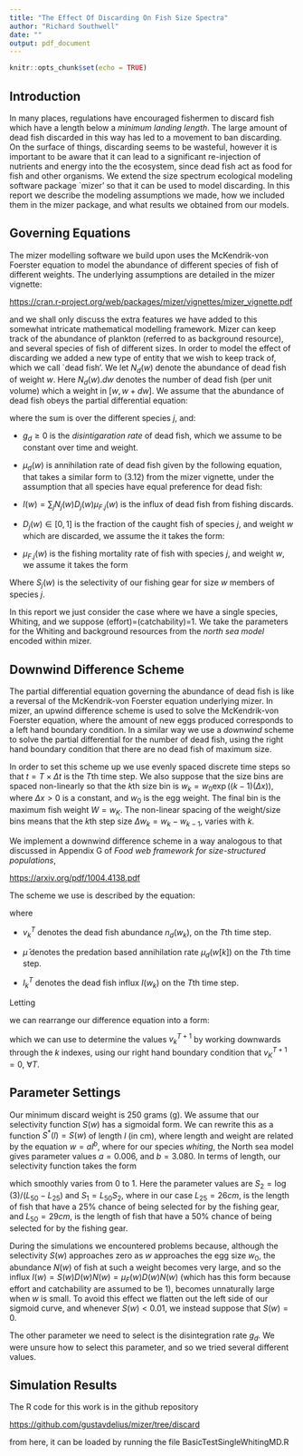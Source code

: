 ```yaml
---
title: "The Effect Of Discarding On Fish Size Spectra"
author: "Richard Southwell"
date: ""
output: pdf_document
---
```


```r
knitr::opts_chunk$set(echo = TRUE)
```

## Introduction

In many places, regulations have encouraged fishermen to discard fish which have a length below a *minimum landing length*. The large amount of dead fish discarded in this way has led to a movement to ban discarding. On the surface of things, discarding seems to be wasteful, however it is important to be aware that it can lead to a significant re-injection of nutrients and energy into the the ecosystem, since dead fish act as food for fish and other organisms. We extend the size spectrum ecological modeling software package `mizer' so that it can be used to model discarding. In this report we describe the modeling assumptions we made, how we included them in the mizer package, and what results we obtained from our models. 


## Governing Equations

The mizer modelling software we build upon uses the McKendrik-von Foerster equation to model the abundance of different species of fish of different weights. The underlying assumptions are detailed in the mizer vignette:

<https://cran.r-project.org/web/packages/mizer/vignettes/mizer_vignette.pdf>

and we shall only discuss the extra features we have added to this somewhat intricate mathematical modelling framework. Mizer can keep track of the abundance of plankton (referred to as background resource), and several species of fish of different sizes. In order to model the effect of discarding we added a new type of entity that we wish to keep track of, which we call `dead fish'. We let $N_d(w)$ denote the abundance of dead fish of weight $w.$ Here $N_d(w).dw$ denotes the number of dead fish (per unit volume) which a weight in $[w,w+dw].$ We assume that the abundance of dead fish obeys the partial differential equation:

 \begin{equation}
\frac{\partial N_d (w)}{\partial t} = \frac{\partial (g_{d} N_d (w)) }{\partial w} -\mu_d (w) N_d(w) + I(w), \label{discardPDE}
\end{equation}

where the sum is over the different species $j$, and:

* $g_d \geq 0$ is the *disintigaration rate* of dead fish, which we assume to be constant over time and weight.

* $\mu_d (w)$ is annihilation rate of dead fish given by the following equation, that takes a similar form to (3.12) from the mizer vignette, under the assumption that all species have equal preference for dead fish:

 \begin{equation}
\mu _{d} (w) = \sum _j \int_{0} ^{\infty} \phi _j(w/w_p) (1-f_j(w_p)) \gamma _j {w_p}^q N_j(w_p) dw_p. \label{an}
\end{equation}

* $I(w) = \sum_j N_j (w) D_j (w) \mu_{F.j}(w)$ is the influx of dead fish from fishing discards.

* $D_j (w) \in [0,1]$ is the fraction of the caught fish of species $j,$ and weight $w$ which are discarded, we assume the it takes the form: 

 \begin{equation}
    D_j (w)=
    \begin{cases}
      1, & \text{if}\ w < \text{minimum landing weight} \\
      0, & \text{otherwise}
    \end{cases} \label{discardFraction}
  \end{equation}

* $\mu_{F.j} (w)$ is the fishing mortality rate of fish with species $j,$ and weight $w,$ we assume it takes the form

 \begin{equation}
\mu _{F.j} (w) = (\text{effort}) \times (\text{catchability}) \times S_j(w).
\label{fishingMort}
\end{equation}

Where $S_j(w)$ is the selectivity of our fishing gear for size $w$ members of species $j$. 

In this report we just consider the case where we have a single species, Whiting, and we suppose (effort)=(catchability)=1. We take the parameters for the Whiting and background resources from the *north sea model* encoded within mizer. 

## Downwind Difference Scheme

The partial differential equation governing the abundance of dead fish is like a reversal of the McKendrik-von Foerster equation underlying mizer. In mizer, an upwind difference scheme is used to solve the McKendrik-von Foerster equation, where the amount of new eggs produced corresponds to a left hand boundary condition. In a similar way we use a *downwind* scheme to solve the partial differential for the number of dead fish, using the right hand boundary condition that there are no dead fish of maximum size. 

In order to set this scheme up we use evenly spaced discrete time steps so that $t = T \times \Delta t$ is the $T$th time step. We also suppose that the size bins are spaced non-linearly so that the $k$th size bin is $w_k = w_0 \exp( (k-1) (\Delta x) ),$ where $\Delta x >0$ is a constant, and $w_0$ is the egg weight. The final bin is the maximum fish weight $W = w_K.$  The non-linear spacing of the weight/size bins means that the $k$th step size $\Delta w_k = w_k - w_{k-1},$ varies with $k.$

We implement a downwind difference scheme in a way analogous to that discussed in Appendix G of *Food web framework for size-structured populations*, 

<https://arxiv.org/pdf/1004.4138.pdf>

The scheme we use is described by the equation:

 \begin{equation}
    \frac{v_k ^{T+1} - v_k ^T}{\Delta t} = g_d \left( \frac{v_{k+1} ^{T+1} - v_{k} ^{T+1} }{\Delta w_{k+1}} \right) - \bar{\mu}_k ^T v_k ^{T+1} + I_k ^T,
     \label{diff}
  \end{equation}

where

* $v_k ^T$ denotes the dead fish abundance $n_d (w_k),$ on the $T$th time step.

* $\bar{\mu}$ denotes the predation based annihilation rate $\mu_d (w[k])$ on the $T$th time step.

* $I_k ^T$ denotes the dead fish influx $I(w_k)$ on the $T$th time step.

Letting
 \begin{equation}
    A_k = \frac{-g_d \Delta t}{ \Delta w_{k+1}}
     \label{Ae}
  \end{equation}
  
 \begin{equation}
    B_k = 1+ \frac{g_d \Delta t}{ \Delta w_{k+1}} + \Delta t \bar{\mu}_k ^T 
     \label{Be}
  \end{equation}
  
   \begin{equation}
    C_k = v_k^T + \Delta t I_k ^T  
     \label{Ce}
  \end{equation}



we can rearrange our difference equation into a form:

 \begin{equation}
    v_k ^{T+1} = \frac{C_k - A_k v_{k+1} ^{T+1}}{B_k},
     \label{diff2}
  \end{equation}

which we can use to determine the values $v_k ^{T+1}$ by working downwards through the $k$ indexes, using our right hand boundary condition that $v_K^{T+1} =0,$ $\forall T.$  

## Parameter Settings

Our minimum discard weight is 250 grams (g). We assume that our selectivity function $S(w)$ has a sigmoidal form. We can rewrite this as a function $S^* (l) = S(w)$ of length $l$ (in cm), where length and weight are related by the equation $w = a l^b,$ where for our species *whiting*, the North sea model gives parameter values $a = 0.006,$ and $b = 3.080.$ In terms of length, our selectivity function takes the form

 \begin{equation}
    S^*(l) = \frac{1}{1 + \exp(S_1 - S_2 l),},
     \label{sigmoid}
  \end{equation}
  
which smoothly varies from $0$ to $1.$ Here the parameter values are $S_2 = \log(3)/(L_{50} - L_{25})$ and $S_1 = L_{50} S_2,$ where in our case $L_{25} = 26 cm,$ is the length of fish that have a 25% chance of being selected for by the fishing gear, and $L_{50} = 29 cm,$ is the length of fish that have a 50% chance of being selected for by the fishing gear.

During the simulations we encountered problems because, although the selectivity $S(w)$ approaches zero as $w$ approaches the egg size $w_0,$ the abundance $N(w)$ of fish at such a weight becomes very large, and so the influx $I(w) = S(w)  D(w) N(w) = \mu_F (w) D(w) N(w)$ (which has this form because effort and catchability are assumed to be $1$), becomes unnaturally large when $w$ is small. To avoid this effect we flatten out the left side of our sigmoid curve, and whenever $S(w) <0.01,$ we instead suppose that $S(w) =0.$ 

The other parameter we need to select is the disintegration rate $g_d.$ We were unsure how to select this parameter, and so we tried several different values.

## Simulation Results

The R code for this work is in the github repository 

<https://github.com/gustavdelius/mizer/tree/discard>

from here, it can be loaded by running the file BasicTestSingleWhitingMD.R

